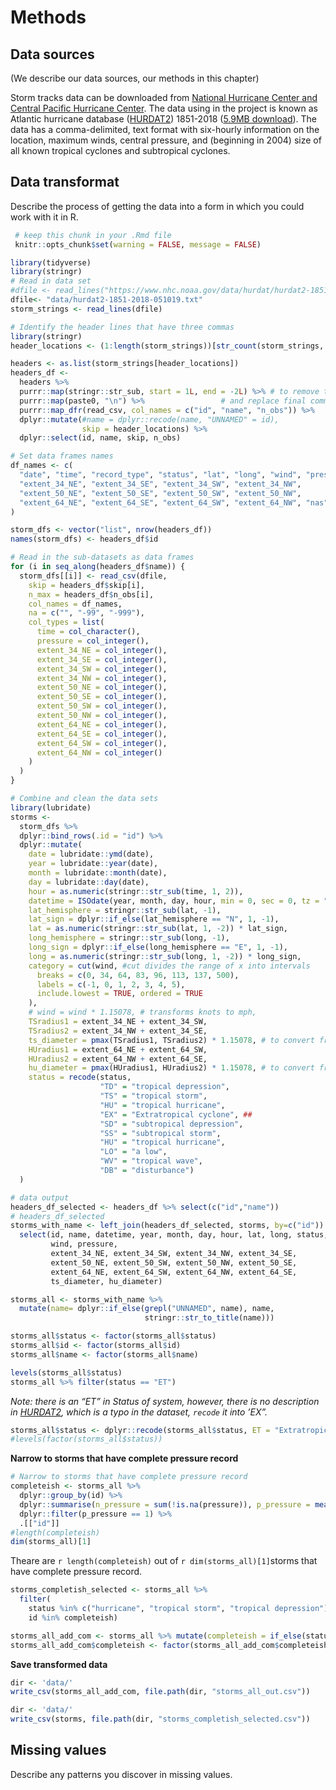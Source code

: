 # Methods

## Data sources
(We describe our data sources, our methods in this chapter)

Storm tracks data can be downloaded from [National Hurricane Center and Central Pacific Hurricane Center](https://www.nhc.noaa.gov/data/#hurdat). The data using in the project is known as Atlantic hurricane database ([HURDAT2](https://www.nhc.noaa.gov/data/hurdat/hurdat2-format-atlantic.pdf)) 1851-2018 ([5.9MB download](https://www.nhc.noaa.gov/data/hurdat/hurdat2-1851-2018-051019.txt)). The data has a comma-delimited, text format with six-hourly information on the location, maximum winds, central pressure, and (beginning in 2004) size of all known tropical cyclones and subtropical cyclones.

## Data transformat

Describe the process of getting the data into a form in which you could work with it in R.

```r
 # keep this chunk in your .Rmd file
 knitr::opts_chunk$set(warning = FALSE, message = FALSE)
```

```r
library(tidyverse)
library(stringr)
# Read in data set
#dfile <- read_lines("https://www.nhc.noaa.gov/data/hurdat/hurdat2-1851-2018-051019.txt")
dfile<- "data/hurdat2-1851-2018-051019.txt"
storm_strings <- read_lines(dfile)
```

```r

# Identify the header lines that have three commas
library(stringr)
header_locations <- (1:length(storm_strings))[str_count(storm_strings, "\\,") == 3] # count # of strings for each line, the header line has only 3 strings.

headers <- as.list(storm_strings[header_locations])
headers_df <- 
  headers %>%
  purrr::map(stringr::str_sub, start = 1L, end = -2L) %>% # to remove trailing comma
  purrr::map(paste0, "\n") %>%                 # and replace final comma with \n
  purrr::map_dfr(read_csv, col_names = c("id", "name", "n_obs")) %>%
  dplyr::mutate(#name = dplyr::recode(name, "UNNAMED" = id), 
                skip = header_locations) %>%
  dplyr::select(id, name, skip, n_obs)
```

```r
# Set data frames names
df_names <- c(
  "date", "time", "record_type", "status", "lat", "long", "wind", "pressure",
  "extent_34_NE", "extent_34_SE", "extent_34_SW", "extent_34_NW",
  "extent_50_NE", "extent_50_SE", "extent_50_SW", "extent_50_NW",
  "extent_64_NE", "extent_64_SE", "extent_64_SW", "extent_64_NW", "nas"
)

storm_dfs <- vector("list", nrow(headers_df))
names(storm_dfs) <- headers_df$id
```

```r
# Read in the sub-datasets as data frames
for (i in seq_along(headers_df$name)) {
  storm_dfs[[i]] <- read_csv(dfile,
    skip = headers_df$skip[i],
    n_max = headers_df$n_obs[i],
    col_names = df_names,
    na = c("", "-99", "-999"),
    col_types = list(
      time = col_character(),
      pressure = col_integer(),
      extent_34_NE = col_integer(),
      extent_34_SE = col_integer(),
      extent_34_SW = col_integer(),
      extent_34_NW = col_integer(),
      extent_50_NE = col_integer(),
      extent_50_SE = col_integer(),
      extent_50_SW = col_integer(),
      extent_50_NW = col_integer(),
      extent_64_NE = col_integer(),
      extent_64_SE = col_integer(),
      extent_64_SW = col_integer(),
      extent_64_NW = col_integer()
    )
  )
}
```

```r
# Combine and clean the data sets
library(lubridate)
storms <- 
  storm_dfs %>%
  dplyr::bind_rows(.id = "id") %>%
  dplyr::mutate(
    date = lubridate::ymd(date),
    year = lubridate::year(date),
    month = lubridate::month(date),
    day = lubridate::day(date),
    hour = as.numeric(stringr::str_sub(time, 1, 2)),
    datetime = ISOdate(year, month, day, hour, min = 0, sec = 0, tz = "GMT"),
    lat_hemisphere = stringr::str_sub(lat, -1),
    lat_sign = dplyr::if_else(lat_hemisphere == "N", 1, -1),
    lat = as.numeric(stringr::str_sub(lat, 1, -2)) * lat_sign,
    long_hemisphere = stringr::str_sub(long, -1),
    long_sign = dplyr::if_else(long_hemisphere == "E", 1, -1),
    long = as.numeric(stringr::str_sub(long, 1, -2)) * long_sign,
    category = cut(wind, #cut divides the range of x into intervals
      breaks = c(0, 34, 64, 83, 96, 113, 137, 500),
      labels = c(-1, 0, 1, 2, 3, 4, 5),
      include.lowest = TRUE, ordered = TRUE
    ),
    # wind = wind * 1.15078, # transforms knots to mph,
    TSradius1 = extent_34_NE + extent_34_SW,
    TSradius2 = extent_34_NW + extent_34_SE,
    ts_diameter = pmax(TSradius1, TSradius2) * 1.15078, # to convert from nautical miles to miles # pmax: returns the parallel maxima and minima of the input values
    HUradius1 = extent_64_NE + extent_64_SW,
    HUradius2 = extent_64_NW + extent_64_SE,
    hu_diameter = pmax(HUradius1, HUradius2) * 1.15078, # to convert from nautical miles to miles
    status = recode(status,
                    "TD" = "tropical depression",
                    "TS" = "tropical storm", 
                    "HU" = "tropical hurricane", 
                    "EX" = "Extratropical cyclone", ##
                    "SD" = "subtropical depression",
                    "SS" = "subtropical storm", 
                    "HU" = "tropical hurricane", 
                    "LO" = "a low",
                    "WV" = "tropical wave",
                    "DB" = "disturbance")
  ) 
```

```r
# data output
headers_df_selected <- headers_df %>% select(c("id","name"))
# headers_df_selected
storms_with_name <- left_join(headers_df_selected, storms, by=c("id")) %>% 
  select(id, name, datetime, year, month, day, hour, lat, long, status, category,
         wind, pressure, 
         extent_34_NE, extent_34_SW, extent_34_NW, extent_34_SE,
         extent_50_NE, extent_50_SW, extent_50_NW, extent_50_SE,
         extent_64_NE, extent_64_SW, extent_64_NW, extent_64_SE,
         ts_diameter, hu_diameter)
```

```r
storms_all <- storms_with_name %>% 
  mutate(name= dplyr::if_else(grepl("UNNAMED", name), name,
                              stringr::str_to_title(name)))
```

```r
storms_all$status <- factor(storms_all$status)
storms_all$id <- factor(storms_all$id)
storms_all$name <- factor(storms_all$name)
```


```r
levels(storms_all$status)
storms_all %>% filter(status == "ET")
```

*Note: there is an "ET" in _Status of system_, however, there is no description in  [HURDAT2](https://www.nhc.noaa.gov/data/hurdat/hurdat2-format-atlantic.pdf), which is a typo in the dataset, `recode` it into 'EX".*


```r
storms_all$status <- dplyr::recode(storms_all$status, ET = "Extratropical cyclone")
#levels(factor(storms_all$status))
```


**Narrow to storms that have complete pressure record**

```r
# Narrow to storms that have complete pressure record
completeish <- storms_all %>%
  dplyr::group_by(id) %>%
  dplyr::summarise(n_pressure = sum(!is.na(pressure)), p_pressure = mean(!is.na(pressure))) %>%
  dplyr::filter(p_pressure == 1) %>%
  .[["id"]]
#length(completeish)
dim(storms_all)[1]
```

Theare are `r length(completeish)` out of `r dim(storms_all)[1]`storms that have complete pressure record.

```r
storms_completish_selected <- storms_all %>%
  filter(
    status %in% c("hurricane", "tropical storm", "tropical depression"),
    id %in% completeish)
```

```r
storms_all_add_com <- storms_all %>% mutate(completeish = if_else(status %in% c("hurricane", "tropical storm", "tropical depression") & id %in% completeish, "yes","no"))
storms_all_add_com$completeish <- factor(storms_all_add_com$completeish)
```

**Save transformed data**

```r
dir <- 'data/'
write_csv(storms_all_add_com, file.path(dir, "storms_all_out.csv"))
```

```r
dir <- 'data/'
write_csv(storms, file.path(dir, "storms_completish_selected.csv"))
```


## Missing values

Describe any patterns you discover in missing values.


